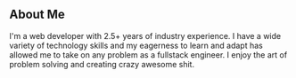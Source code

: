 ## About Me

I'm a web developer with 2.5+ years of industry experience. I have a wide variety of technology skills and my
eagerness to learn and adapt has allowed me to take on any problem as a fullstack engineer. I enjoy the art
of problem solving and creating crazy awesome shit.
